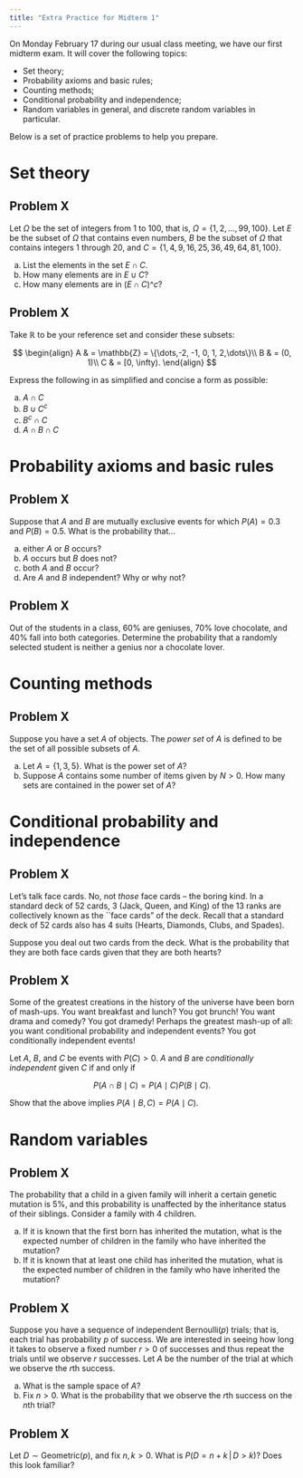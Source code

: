```yaml
---
title: "Extra Practice for Midterm 1"
---
```


On Monday February 17 during our usual class meeting, we have our first midterm exam. It will cover the following topics:

-   Set theory;
-   Probability axioms and basic rules;
-   Counting methods;
-   Conditional probability and independence;
-   Random variables in general, and discrete random variables in particular.

Below is a set of practice problems to help you prepare.

# Set theory

## Problem X

Let $\Omega$ be the set of integers from 1 to 100, that is, $\Omega = \{1, 2, ..., 99, 100\}$. Let $E$ be the subset of $\Omega$ that contains even numbers, $B$ be the subset of $\Omega$ that contains integers 1 through 20, and $C = \{1, 4, 9, 16, 25, 36, 49, 64, 81, 100\}$.

a.  List the elements in the set $E\cap C$.
b.  How many elements are in $E\cup C$?
c.  How many elements are in $(E\cap C)\^c$?

## Problem X

Take $\mathbb{R}$ to be your reference set and consider these subsets:

$$
\begin{align}
    A & = \mathbb{Z} = \{\dots,-2, -1, 0, 1, 2,\dots\}\\
    B & = (0, 1)\\
    C & = [0, \infty).
\end{align}
$$

Express the following in as simplified and concise a form as possible:

a.  $A \cap C$
b.  $B \cup C^{c}$
c.  $B^{c} \cap C$
d.  $A \cap B \cap C$

# Probability axioms and basic rules

## Problem X

Suppose that $A$ and $B$ are mutually exclusive events for which $P(A) = 0.3$ and $P(B) = 0.5$. What is the probability that...

a.  either $A$ or $B$ occurs?
b.  $A$ occurs but $B$ does not?
c.  both $A$ and $B$ occur?
d.  Are $A$ and $B$ independent? Why or why not?

## Problem X

Out of the students in a class, 60% are geniuses, 70% love chocolate, and 40% fall into both categories. Determine the probability that a randomly selected student is neither a genius nor a chocolate lover.

# Counting methods

## Problem X

Suppose you have a set $A$ of objects. The *power set* of $A$ is defined to be the set of all possible subsets of $A$.

a.  Let $A = \{1, 3, 5\}$. What is the power set of $A$?
b.  Suppose $A$ contains some number of items given by $N > 0$. How many sets are contained in the power set of $A$?

# Conditional probability and independence

## Problem X

Let's talk face cards. No, not *those* face cards -- the boring kind. In a standard deck of $52$ cards, 3 (Jack, Queen, and King) of the 13 ranks are collectively known as the \`\`face cards" of the deck. Recall that a standard deck of $52$ cards also has $4$ suits (Hearts, Diamonds, Clubs, and Spades).

Suppose you deal out two cards from the deck. What is the probability that they are both face cards given that they are both hearts?

## Problem X

Some of the greatest creations in the history of the universe have been born of mash-ups. You want breakfast and lunch? You got brunch! You want drama and comedy? You got dramedy! Perhaps the greatest mash-up of all: you want conditional probability and independent events? You got conditionally independent events!

Let $A$, $B$, and $C$ be events with $P(C) > 0$. $A$ and $B$ are *conditionally independent* given $C$ if and only if

$$
P(A \cap B \mid C) = P(A \mid C)P(B \mid C).
$$

Show that the above implies $P(A \mid B, C) = P(A \mid C)$.

# Random variables

## Problem X

The probability that a child in a given family will inherit a certain genetic mutation is 5%, and this probability is unaffected by the inheritance status of their siblings. Consider a family with 4 children.

a.  If it is known that the first born has inherited the mutation, what is the expected number of children in the family who have inherited the mutation?
b.  If it is known that at least one child has inherited the mutation, what is the expected number of children in the family who have inherited the mutation?

## Problem X

Suppose you have a sequence of independent $\text{Bernoulli}(p)$ trials; that is, each trial has probability $p$ of success. We are interested in seeing how long it takes to observe a fixed number $r > 0$ of successes and thus repeat the trials until we observe $r$ successes. Let $A$ be the number of the trial at which we observe the $r$th success.

a.  What is the sample space of $A$?
b.  Fix $n > 0$. What is the probability that we observe the $r$th success on the $n$th trial?

## Problem X

Let $D \sim \text{Geometric}(p)$, and fix $n, k > 0$. What is $P(D = n + k \,|\, D > k)$? Does this look familiar?
